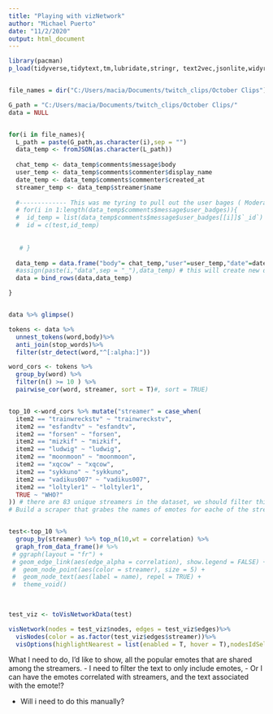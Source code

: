 ```yaml
---
title: "Playing with vizNetwork"
author: "Michael Puerto"
date: "11/2/2020"
output: html_document
---
```


```r
library(pacman)
p_load(tidyverse,tidytext,tm,lubridate,stringr, text2vec,jsonlite,widyr,quanteda,visNetwork,igraph,ggraph)


file_names = dir("C:/Users/macia/Documents/twitch_clips/October Clips")

G_path = "C:/Users/macia/Documents/twitch_clips/October Clips/"
data = NULL


for(i in file_names){
  L_path = paste(G_path,as.character(i),sep = "")
  data_temp <- fromJSON(as.character(L_path))
  
  chat_temp <- data_temp$comments$message$body
  user_temp <- data_temp$comments$commenter$display_name
  date_temp <- data_temp$comments$commenter$created_at
  streamer_temp <- data_temp$streamer$name
  
  #------------- This was me tyring to pull out the user bages ( Moderator/subcriber etc..)
  # for(i in 1:length(data_temp$comments$message$user_badges)){
  #  id_temp = list(data_temp$comments$message$user_badges[[i]]$`_id`)
  #  id = c(test,id_temp)
    
    
   # }
  
  data_temp = data.frame("body"= chat_temp,"user"=user_temp,"date"=date_temp,"streamer" = streamer_temp, stringsAsFactors = F)
  #assign(paste(i,"data",sep = "_"),data_temp) # this will create new dataframes in the environment
  data = bind_rows(data,data_temp)

}


data %>% glimpse()

```



```r

tokens <- data %>%
  unnest_tokens(word,body)%>% 
  anti_join(stop_words)%>% 
  filter(str_detect(word,"^[:alpha:]"))

word_cors <- tokens %>%
  group_by(word) %>%
  filter(n() >= 10 ) %>%
  pairwise_cor(word, streamer, sort = T)#, sort = TRUE)


top_10 <-word_cors %>% mutate("streamer" = case_when(
  item2 == "trainwreckstv" ~ "trainwreckstv",
  item2 == "esfandtv" ~ "esfandtv",
  item2 == "forsen" ~ "forsen",
  item2 == "mizkif" ~ "mizkif",
  item2 == "ludwig" ~ "ludwig",
  item2 == "moonmoon" ~ "moonmoon",
  item2 == "xqcow" ~ "xqcow",
  item2 == "sykkuno" ~ "sykkuno",
  item2 == "vadikus007" ~ "vadikus007",
  item2 == "loltyler1" ~ "loltyler1",
  TRUE ~ "WHO?"
)) # there are 83 unique streamers in the dataset, we should filter this some how. Either top 20, or maybe with chats > 100. 
# Build a scraper that grabes the names of emotes for eache of the streamers?


test<-top_10 %>%
  group_by(streamer) %>% top_n(10,wt = correlation) %>%
  graph_from_data_frame()# %>%
 # ggraph(layout = "fr") +
 # geom_edge_link(aes(edge_alpha = correlation), show.legend = FALSE) +
 #  geom_node_point(aes(color = streamer), size = 5) +
 #  geom_node_text(aes(label = name), repel = TRUE) +
 #  theme_void()

  
  
test_viz <- toVisNetworkData(test)

visNetwork(nodes = test_viz$nodes, edges = test_viz$edges)%>%
  visNodes(color = as.factor(test_viz$edges$streamer))%>%
  visOptions(highlightNearest = list(enabled = T, hover = T),nodesIdSelection = T)

```


What I need to do, I'd like to show, all the popular emotes that are shared among the streamers. 
- I need to filter the text to only include emotes,
- Or I can have the emotes correlated with streamers, and the text associated with the emote!?

- Will i need to do this manually?

